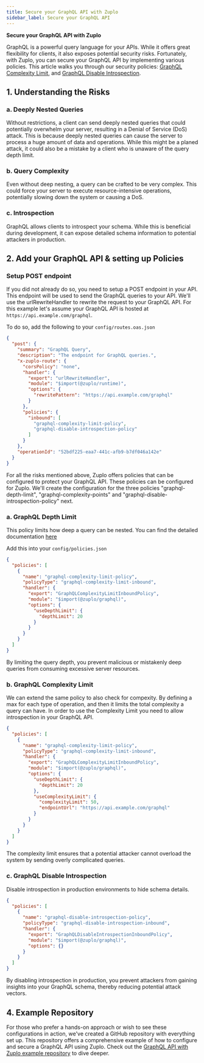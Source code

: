 ```yaml
---
title: Secure your GraphQL API with Zuplo
sidebar_label: Secure your GraphQL API
---
```


**Secure your GraphQL API with Zuplo**

GraphQL is a powerful query language for your APIs. While it offers great
flexibility for clients, it also exposes potential security risks. Fortunately,
with Zuplo, you can secure your GraphQL API by implementing various policies.
This article walks you through our security policies:
[GraphQL Complexity Limit](/docs/policies/graphql-complexity-limit-inbound), and
[GraphQL Disable Introspection](/docs/policies/graphql-disable-introspection-inbound).

## 1. Understanding the Risks

### a. Deeply Nested Queries

Without restrictions, a client can send deeply nested queries that could
potentially overwhelm your server, resulting in a Denial of Service (DoS)
attack. This is because deeply nested queries can cause the server to process a
huge amount of data and operations. While this might be a planed attack, it
could also be a mistake by a client who is unaware of the query depth limit.

### b. Query Complexity

Even without deep nesting, a query can be crafted to be very complex. This could
force your server to execute resource-intensive operations, potentially slowing
down the system or causing a DoS.

### c. Introspection

GraphQL allows clients to introspect your schema. While this is beneficial
during development, it can expose detailed schema information to potential
attackers in production.

## 2. Add your GraphQL API & setting up Policies

### Setup POST endpoint

If you did not already do so, you need to setup a POST endpoint in your API.
This endpoint will be used to send the GraphQL queries to your API. We'll use
the urlRewriteHandler to rewrite the request to your GraphQL API. For this
example let's assume your GraphQL API is hosted at
`https://api.example.com/graphql`.

To do so, add the following to your `config/routes.oas.json`

```json
{
  "post": {
    "summary": "GraphQL Query",
    "description": "The endpoint for GraphQL queries.",
    "x-zuplo-route": {
      "corsPolicy": "none",
      "handler": {
        "export": "urlRewriteHandler",
        "module": "$import(@zuplo/runtime)",
        "options": {
          "rewritePattern": "https://api.example.com/graphql"
        }
      },
      "policies": {
        "inbound": [
          "graphql-complexity-limit-policy",
          "graphql-disable-introspection-policy"
        ]
      }
    },
    "operationId": "52bdf225-eaa7-441c-afb9-b7df046a142e"
  }
}
```

For all the risks mentioned above, Zuplo offers policies that can be configured
to protect your GraphQL API. These policies can be configured for Zuplo. We'll
create the configuration for the three policies "graphql-depth-limit",
"graphql-complexity-points" and "graphql-disable-introspection-policy" next.

### a. GraphQL Depth Limit

This policy limits how deep a query can be nested. You can find the detailed
documentation [here](/docs/policies/graphql-complexity-limit-inbound)

Add this into your `config/policies.json`

```json
{
  "policies": [
    {
      "name": "graphql-complexity-limit-policy",
      "policyType": "graphql-complexity-limit-inbound",
      "handler": {
        "export": "GraphQLComplexityLimitInboundPolicy",
        "module": "$import(@zuplo/graphql)",
        "options": {
          "useDepthLimit": {
            "depthLimit": 20
          }
        }
      }
    }
  ]
}
```

By limiting the query depth, you prevent malicious or mistakenly deep queries
from consuming excessive server resources.

### b. GraphQL Complexity Limit

We can extend the same policy to also check for compexity. By defining a max for
each type of operation, and then it limits the total complexity a query can
have. In order to use the Complexity Limit you need to allow introspection in
your GraphQL API.

```json
{
  "policies": [
    {
      "name": "graphql-complexity-limit-policy",
      "policyType": "graphql-complexity-limit-inbound",
      "handler": {
        "export": "GraphQLComplexityLimitInboundPolicy",
        "module": "$import(@zuplo/graphql)",
        "options": {
          "useDepthLimit": {
            "depthLimit": 20
          },
          "useComplexityLimit": {
            "complexityLimit": 50,
            "endpointUrl": "https://api.example.com/graphql"
          }
        }
      }
    }
  ]
}
```

The complexity limit ensures that a potential attacker cannot overload the
system by sending overly complicated queries.

### c. GraphQL Disable Introspection

Disable introspection in production environments to hide schema details.

```json
{
  "policies": [
    {
      "name": "graphql-disable-introspection-policy",
      "policyType": "graphql-disable-introspection-inbound",
      "handler": {
        "export": "GraphQLDisableIntrospectionInboundPolicy",
        "module": "$import(@zuplo/graphql)",
        "options": {}
      }
    }
  ]
}
```

By disabling introspection in production, you prevent attackers from gaining
insights into your GraphQL schema, thereby reducing potential attack vectors.

## 4. Example Repository

For those who prefer a hands-on approach or wish to see these configurations in
action, we've created a GitHub repository with everything set up. This
repository offers a comprehensive example of how to configure and secure a
GraphQL API using Zuplo. Check out the
[GraphQL API with Zuplo example repository](https://github.com/zuplo/zuplo-graphql-example)
to dive deeper.
